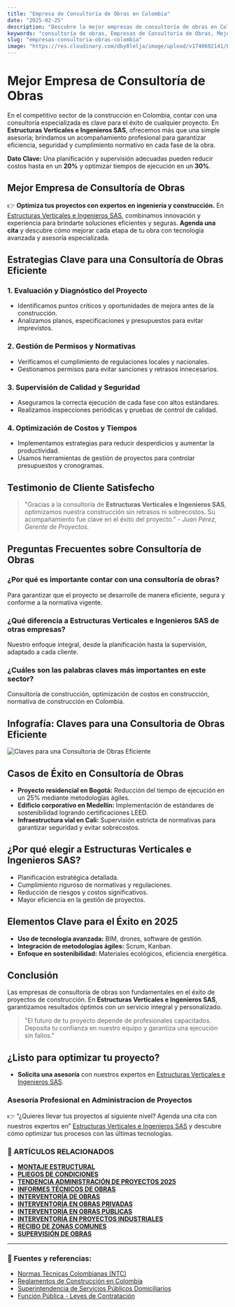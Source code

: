 ```yaml
---
title: "Empresa de Consultoría de Obras en Colombia"
date: "2025-02-25"
description: "Descubre la mejor empresas de consultoría de obras en Colombia y cómo optimizar tu proyecto con expertos."
keywords: "consultoría de obras, Empresas de Consultoría de Obras, Mejor Empresas de Consultoría de Obras, empresas de construcción, supervisión de proyectos, gestión de obras, Estructuras Verticales e Ingenieros SAS, consultoría de construcción, optimización de costos en construcción, normativa de construcción en Colombia"
slug: "empresas-consultoria-obras-colombia"
image: "https://res.cloudinary.com/dby8lelja/image/upload/v1740602141/Estructuras%20Verticales%20e%20Ingenieros%20SAS/Imagenes%20Blog/Empresas_de_Consultor%C3%ADa_de_Obras_en_Colombia_nxmqz3.webp"
---
```


# Mejor Empresa de Consultoría de Obras

En el competitivo sector de la construcción en Colombia, contar con una consultoría especializada es clave para el éxito de cualquier proyecto. En **Estructuras Verticales e Ingenieros SAS**, ofrecemos más que una simple asesoría; brindamos un acompañamiento profesional para garantizar eficiencia, seguridad y cumplimiento normativo en cada fase de la obra.

**Dato Clave:** Una planificación y supervisión adecuadas pueden reducir costos hasta en un **20%** y optimizar tiempos de ejecución en un **30%**.

## Mejor Empresa de Consultoría de Obras  

👉 **Optimiza tus proyectos con expertos en ingeniería y construcción.** En [Estructuras Verticales e Ingenieros SAS](https://www.estructurasverticales.com/), combinamos innovación y experiencia para brindarte soluciones eficientes y seguras. **Agenda una cita** y descubre cómo mejorar cada etapa de tu obra con tecnología avanzada y asesoría especializada.  

## Estrategias Clave para una Consultoría de Obras Eficiente

### 1. Evaluación y Diagnóstico del Proyecto

- Identificamos puntos críticos y oportunidades de mejora antes de la construcción.
- Analizamos planos, especificaciones y presupuestos para evitar imprevistos.

### 2. Gestión de Permisos y Normativas

- Verificamos el cumplimiento de regulaciones locales y nacionales.
- Gestionamos permisos para evitar sanciones y retrasos innecesarios.

### 3. Supervisión de Calidad y Seguridad

- Aseguramos la correcta ejecución de cada fase con altos estándares.
- Realizamos inspecciones periódicas y pruebas de control de calidad.

### 4. Optimización de Costos y Tiempos

- Implementamos estrategias para reducir desperdicios y aumentar la productividad.
- Usamos herramientas de gestión de proyectos para controlar presupuestos y cronogramas.



## Testimonio de Cliente Satisfecho

> "Gracias a la consultoría de **Estructuras Verticales e Ingenieros SAS**, optimizamos nuestra construcción sin retrasos ni sobrecostos. Su acompañamiento fue clave en el éxito del proyecto." - *Juan Pérez, Gerente de Proyectos.*

## Preguntas Frecuentes sobre Consultoría de Obras

### ¿Por qué es importante contar con una consultoría de obras?

Para garantizar que el proyecto se desarrolle de manera eficiente, segura y conforme a la normativa vigente.

### ¿Qué diferencia a Estructuras Verticales e Ingenieros SAS de otras empresas?

Nuestro enfoque integral, desde la planificación hasta la supervisión, adaptado a cada cliente.

### ¿Cuáles son las palabras claves más importantes en este sector?

Consultoría de construcción, optimización de costos en construcción, normativa de construcción en Colombia.


## Infografía: Claves para una Consultoria de Obras Eficiente  

![Claves para una Consultoria de Obras Eficiente ](https://res.cloudinary.com/dby8lelja/image/upload/v1739806246/Estructuras%20Verticales%20e%20Ingenieros%20SAS/Imagenes%20Blog/Consultoria_de_obras_infografia_dpjy3l.webp)  


## Casos de Éxito en Consultoría de Obras

- **Proyecto residencial en Bogotá:** Reducción del tiempo de ejecución en un 25% mediante metodologías ágiles.
- **Edificio corporativo en Medellín:** Implementación de estándares de sostenibilidad logrando certificaciones LEED.
- **Infraestructura vial en Cali:** Supervisión estricta de normativas para garantizar seguridad y evitar sobrecostos.

## ¿Por qué elegir a Estructuras Verticales e Ingenieros SAS?

- Planificación estratégica detallada.
- Cumplimiento riguroso de normativas y regulaciones.
- Reducción de riesgos y costos significativos.
- Mayor eficiencia en la gestión de proyectos.

## Elementos Clave para el Éxito en 2025

- **Uso de tecnología avanzada:** BIM, drones, software de gestión.
- **Integración de metodologías ágiles:** Scrum, Kanban.
- **Enfoque en sostenibilidad:** Materiales ecológicos, eficiencia energética.

## Conclusión

Las empresas de consultoría de obras son fundamentales en el éxito de proyectos de construcción. En **Estructuras Verticales e Ingenieros SAS**, garantizamos resultados óptimos con un servicio integral y personalizado.

> "El futuro de tu proyecto depende de profesionales capacitados. Deposita tu confianza en nuestro equipo y garantiza una ejecución sin fallos."

## ¿Listo para optimizar tu proyecto?

- **Solicita una asesoría** con nuestros expertos en [Estructuras Verticales e Ingenieros SAS](https://www.estructurasverticales.com/).

### Asesoría Profesional en Administracion de Proyectos  

👉 “¿Quieres llevar tus proyectos al siguiente nivel? Agenda una cita con nuestros expertos en” [Estructuras Verticales e Ingenieros SAS](https://www.estructurasverticales.com/) y descubre cómo optimizar tus procesos con las últimas tecnologías.  


### 📌 ARTÍCULOS RELACIONADOS  

- **[MONTAJE ESTRUCTURAL](https://www.estructurasverticales.com/blog/montaje-estructural-construccion)**  
- **[PLIEGOS DE CONDICIONES](https://www.estructurasverticales.com/blog/elaboracion-pliegos-condiciones)**  
- **[TENDENCIA ADMINISTRACIÓN DE PROYECTOS 2025](https://www.estructurasverticales.com/blog/administracion-proyectos-construccion)**  
- **[INFORMES TÉCNICOS DE OBRAS](https://www.estructurasverticales.com/blog/informes-tecnicos-obras)**  
- **[INTERVENTORÍA DE OBRAS](https://www.estructurasverticales.com/blog/interventoria-obras-colombia)**  
- **[INTERVENTORÍA EN OBRAS PRIVADAS](https://www.estructurasverticales.com/blog/interventoria-obras-privadas)**  
- **[INTERVENTORÍA EN OBRAS PÚBLICAS](https://www.estructurasverticales.com/blog/interventoria-obras-publicas)**  
- **[INTERVENTORÍA EN PROYECTOS INDUSTRIALES](https://www.estructurasverticales.com/blog/interventoria-proyectos-industriales)**  
- **[RECIBO DE ZONAS COMUNES](https://www.estructurasverticales.com/blog/recibo-zonas-comunes-ph)**  
- **[SUPERVISIÓN DE OBRAS](https://www.estructurasverticales.com/blog/supervision-obras-construccion)**  


---

### 🔗 **Fuentes y referencias:**  

- [Normas Técnicas Colombianas (NTC)](https://www.icontec.org/)  
- [Reglamentos de Construcción en Colombia](https://www.minvivienda.gov.co/)  
- [Superintendencia de Servicios Públicos Domiciliarios](https://www.superservicios.gov.co/)  
- [Función Pública - Leyes de Contratación](https://www.funcionpublica.gov.co/)  